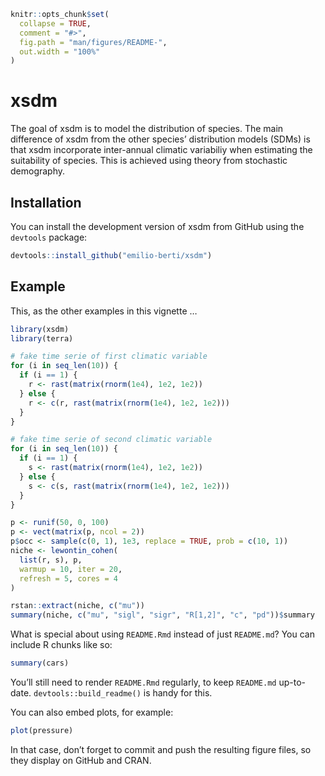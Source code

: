 

<!-- README.md is generated from README.Rmd. Please edit that file -->

```r
knitr::opts_chunk$set(
  collapse = TRUE,
  comment = "#>",
  fig.path = "man/figures/README-",
  out.width = "100%"
)
```

# xsdm

<!-- badges: start -->
<!-- badges: end -->

The goal of xsdm is to model the distribution of species.
The main difference of xsdm from the other species' distribution models (SDMs) is that xsdm incorporate inter-annual climatic variabiliy when estimating the suitability of species.
This is achieved using theory from stochastic demography.

## Installation

You can install the development version of xsdm from GitHub using the `devtools` package:

``` r
devtools::install_github("emilio-berti/xsdm")
```

## Example

This, as the other examples in this vignette ...


```r
library(xsdm)
library(terra)

# fake time serie of first climatic variable
for (i in seq_len(10)) {
  if (i == 1) {
    r <- rast(matrix(rnorm(1e4), 1e2, 1e2))
  } else {
    r <- c(r, rast(matrix(rnorm(1e4), 1e2, 1e2)))
  }
}

# fake time serie of second climatic variable
for (i in seq_len(10)) {
  if (i == 1) {
    s <- rast(matrix(rnorm(1e4), 1e2, 1e2))
  } else {
    s <- c(s, rast(matrix(rnorm(1e4), 1e2, 1e2)))
  }
}

p <- runif(50, 0, 100)
p <- vect(matrix(p, ncol = 2))
p$occ <- sample(c(0, 1), 1e3, replace = TRUE, prob = c(10, 1))
niche <- lewontin_cohen(
  list(r, s), p, 
  warmup = 10, iter = 20, 
  refresh = 5, cores = 4
)

rstan::extract(niche, c("mu"))
summary(niche, c("mu", "sigl", "sigr", "R[1,2]", "c", "pd"))$summary

```

What is special about using `README.Rmd` instead of just `README.md`? You can include R chunks like so:

```r
summary(cars)
```

You'll still need to render `README.Rmd` regularly, to keep `README.md` up-to-date. `devtools::build_readme()` is handy for this.

You can also embed plots, for example:

```r
plot(pressure)
```

In that case, don't forget to commit and push the resulting figure files, so they display on GitHub and CRAN.
